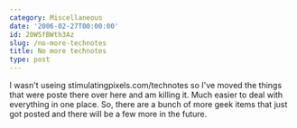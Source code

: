 ```yaml
---
category: Miscellaneous
date: '2006-02-27T00:00:00'
id: 20WSfBWth3Az
slug: /no-more-technotes
title: No more technotes
type: post
---
```


I wasn't useing stimulatingpixels.com/technotes so I've moved the
things that were poste there over here and am killing it. Much
easier to deal with everything in one place. So, there are a bunch
of more geek items that just got posted and there will be a few
more in the future.